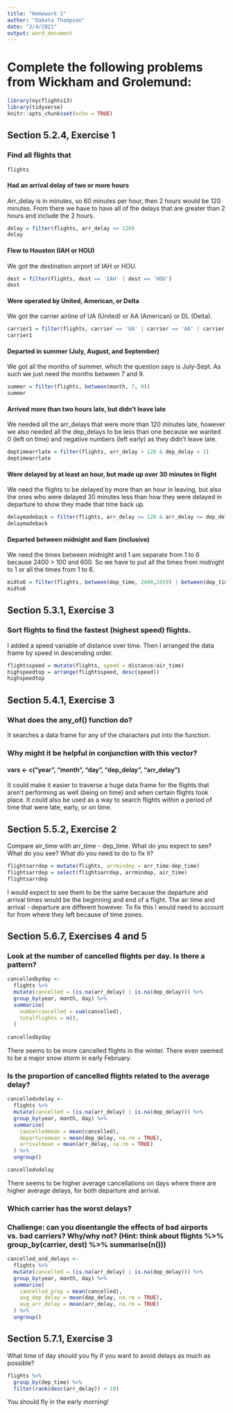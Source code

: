 ```yaml
---
title: "Homework 1"
author: "Dakota Thompson"
date: "2/4/2021"
output: word_document
---
```


# Complete the following problems from Wickham and Grolemund:

```r
library(nycflights13)
library(tidyverse)
knitr::opts_chunk$set(echo = TRUE)
```

## Section 5.2.4, Exercise 1
### Find all flights that

```r
flights
```

#### Had an arrival delay of two or more hours

Arr_delay is in minutes, so 60 minutes per hour, then 2 hours would be 120 minutes. From there we have to have all of the delays that are greater than 2 hours and include the 2 hours.

```r
delay = filter(flights, arr_delay >= 120)
delay
```

#### Flew to Houston (IAH or HOU)

We got the destination airport of IAH or HOU.

```r
dest = filter(flights, dest == 'IAH' | dest == 'HOU')
dest
```

#### Were operated by United, American, or Delta

We got the carrier airline of UA (United) or AA (American) or DL (Delta).

```r
carrier1 = filter(flights, carrier == 'UA' | carrier == 'AA' | carrier == 'DL')
carrier1
```

#### Departed in summer (July, August, and September)

We got all the months of summer, which the question says is July-Sept. As such we just need the months between 7 and 9.

```r
summer = filter(flights, between(month, 7, 9))
summer
```

#### Arrived more than two hours late, but didn’t leave late

We needed all the arr_delays that were more than 120 minutes late, however we also needed all the dep_delays to be less than one because we wanted 0 (left on time) and negative numbers (left early) as they didn't leave late. 

```r
deptimearrlate = filter(flights, arr_delay > 120 & dep_delay < 1)
deptimearrlate
```

#### Were delayed by at least an hour, but made up over 30 minutes in flight

We need the flights to be delayed by more than an hour in leaving, but also the ones who were delayed 30 minutes less than how they were delayed in departure to show they made that time back up.

```r
delaymadeback = filter(flights, arr_delay >= 120 & arr_delay <= dep_delay - 30)
delaymadeback
```

#### Departed between midnight and 6am (inclusive)

We need the times between midnight and 1 am separate from 1 to 6 because 2400 > 100 and 600. So we have to put all the times from midnight to 1 or all the times from 1 to 6. 

```r
midto6 = filter(flights, between(dep_time, 2400,2459) | between(dep_time, 100,600))
midto6
```

## Section 5.3.1, Exercise 3
### Sort flights to find the fastest (highest speed) flights.

I added a speed variable of distance over time. Then I arranged the data frame by speed in descending order.

```r
flightsspeed = mutate(flights, speed = distance/air_time)
highspeedtop = arrange(flightsspeed, desc(speed))
highspeedtop
```

## Section 5.4.1, Exercise 3
### What does the any_of() function do? 

It searches a data frame for any of the characters put into the function.

### Why might it be helpful in conjunction with this vector?
#### vars <- c("year", "month", "day", "dep_delay", "arr_delay")

It could make it easier to traverse a huge data frame for the flights that aren't performing as well (being on time) and when certain flights took place. It could also be used as a way to search flights within a period of time that were late, early, or on time. 

## Section 5.5.2, Exercise 2

Compare air_time with arr_time - dep_time. What do you expect to see? What do you see? What do you need to do to fix it?

```r
flightsarrdep = mutate(flights, arrmindep = arr_time-dep_time)
flightsarrdep = select(flightsarrdep, arrmindep, air_time)
flightsarrdep
```

I would expect to see them to be the same because the departure and arrival times would be the beginning and end of a flight. The air time and arrival - departure are different however. To fix this I would need to account for from where they left because of time zones. 

## Section 5.6.7, Exercises 4 and 5

### Look at the number of cancelled flights per day. Is there a pattern? 

```r
cancelledbyday <- 
  flights %>%
  mutate(cancelled = (is.na(arr_delay) | is.na(dep_delay))) %>%
  group_by(year, month, day) %>%
  summarise(
    numbercancelled = sum(cancelled),
    totalflights = n(),
  )
  
cancelledbyday
```

There seems to be more cancelled flights in the winter. There even seemed to be a major snow storm in early February. 

### Is the proportion of cancelled flights related to the average delay?

```r
cancelledvdelay <- 
  flights %>%
  mutate(cancelled = (is.na(arr_delay) | is.na(dep_delay))) %>%
  group_by(year, month, day) %>%
  summarise(
    cancelledmean = mean(cancelled),
    departuremean = mean(dep_delay, na.rm = TRUE),
    arrivalmean = mean(arr_delay, na.rm = TRUE)
  ) %>%
  ungroup()

cancelledvdelay
```

There seems to be higher average cancellations on days where there are higher average delays, for both departure and arrival.

### Which carrier has the worst delays? 

### Challenge: can you disentangle the effects of bad airports vs. bad carriers? Why/why not? (Hint: think about flights %>% group_by(carrier, dest) %>% summarise(n()))

```r
cancelled_and_delays <- 
  flights %>%
  mutate(cancelled = (is.na(arr_delay) | is.na(dep_delay))) %>%
  group_by(year, month, day) %>%
  summarise(
    cancelled_prop = mean(cancelled),
    avg_dep_delay = mean(dep_delay, na.rm = TRUE),
    avg_arr_delay = mean(arr_delay, na.rm = TRUE)
  ) %>%
  ungroup()
```

## Section 5.7.1, Exercise 3

What time of day should you fly if you want to avoid delays as much as possible? 

```r
flights %>% 
  group_by(dep_time) %>%
  filter(rank(desc(arr_delay)) < 10)
```

You should fly in the early morning!